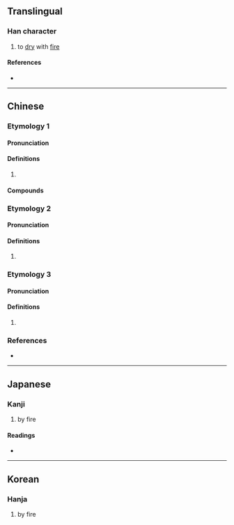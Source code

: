 {{character info/new}}
==Translingual==

===Han character===
{{Han char|rn=86|rad=火|as=11|sn=15|four=94034|canj=FTLO|ids=⿰火𦰩}}

# to [[dry]] with [[fire]]

====References====
* {{Han ref|kx=0681.030|dkj=19355|dj=1092.200|hdz=32227.120|uh=71AF|ud=29103|bh=E663|bd=58979}}

----

==Chinese==
{{zh-forms}}

===Etymology 1===

====Pronunciation====
{{zh-pron
|m=hàn
|c=hon3,hon2
|mc=1+3
|oc=n,1+2
|cat=a,v
}}

====Definitions====
{{zh-hanzi}}

# {{rfdef|zh}}

====Compounds====
{{zh-der|熯天熾地|熯熱|熯焚}}

===Etymology 2===

====Pronunciation====
{{zh-pron
|m=rǎn
|c=jin5
|mc=2
|oc=y,3
|cat=a
}}

====Definitions====
{{zh-hanzi}}

# {{rfdef|zh}}

===Etymology 3===

====Pronunciation====
{{zh-pron
|c=naan5
|cat=a
}}

====Definitions====
{{zh-hanzi}}

# {{rfdef|zh}}

===References===
* {{R:yue:Hanzi}}

----

==Japanese==

===Kanji===
{{ja-kanji|grade=|rs=火11}}

# by fire

====Readings====
* {{ja-readings|on=[[ぜん]] (zen), [[ねん]] (nen), [[がん]] (gan)|kun=[[がわく]] (gawaku)}}

----

==Korean==

===Hanja===
{{ko-hanja|hangeul=선|eumhun=|rv=seon|mr=sŏn|y=sen}}

# by fire